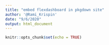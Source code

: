 ```yaml
---
title: "embed flexdashboard in pkgdown site"
author: '@Rami_Krispin'
date: "9/6/2020"
output: html_document
---
```


```r
knitr::opts_chunk$set(echo = TRUE)
```

